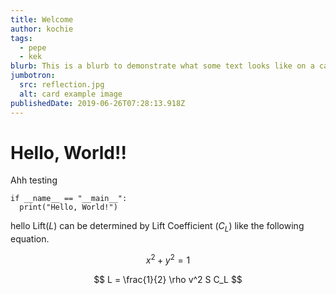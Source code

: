 ```yaml
---
title: Welcome
author: kochie
tags:
  - pepe
  - kek
blurb: This is a blurb to demonstrate what some text looks like on a card.
jumbotron: 
  src: reflection.jpg
  alt: card example image
publishedDate: 2019-06-26T07:28:13.918Z
---
```


<link
  rel="stylesheet"
  href="https://cdn.jsdelivr.net/npm/katex@0.11.0/dist/katex.min.css"
  integrity="sha384-BdGj8xC2eZkQaxoQ8nSLefg4AV4/AwB3Fj+8SUSo7pnKP6Eoy18liIKTPn9oBYNG"
  crossOrigin="anonymous"
/>

# Hello, World!!

Ahh testing

```python{1}
if __name__ == "__main__":
  print("Hello, World!")
```

hello
Lift($L$) can be determined by Lift Coefficient ($C_L$) like the following
equation.

$$
x^2+y^2=1
$$

$$
L = \frac{1}{2} \rho v^2 S C_L
$$
